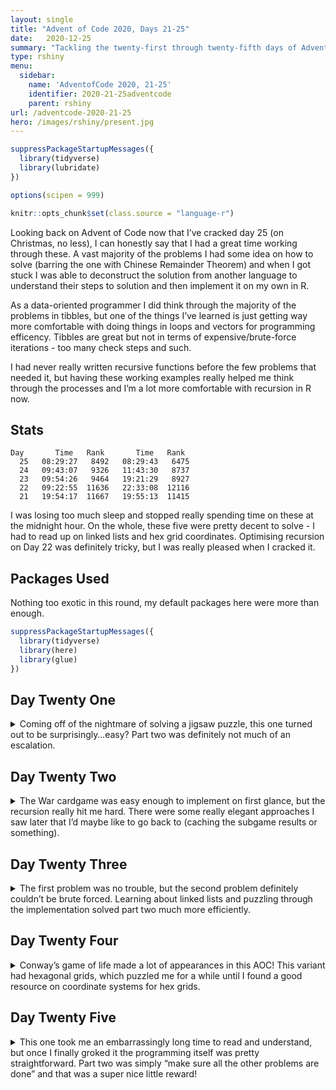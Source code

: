 ```yaml
---
layout: single
title: "Advent of Code 2020, Days 21-25"
date:   2020-12-25
summary: "Tackling the twenty-first through twenty-fifth days of Advent Of Code 2020: Allergen Assessment, Combat Crabs, Crab Cups, Lobby Layout, and Combo Breaker!"
type: rshiny
menu:
  sidebar:
    name: 'AdventofCode 2020, 21-25'
    identifier: 2020-21-25adventcode
    parent: rshiny
url: /adventcode-2020-21-25
hero: /images/rshiny/present.jpg 
---
```


```r
suppressPackageStartupMessages({
  library(tidyverse)
  library(lubridate)
})

options(scipen = 999)

knitr::opts_chunk$set(class.source = "language-r")
```


Looking back on Advent of Code now that I've cracked day 25 (on Christmas, no less), I can honestly say that I had a great time working through these. A vast majority of the problems I had some idea on how to solve (barring the one with Chinese Remainder Theorem) and when I got stuck I was able to deconstruct the solution from another language to understand their steps to solution and then implement it on my own in R. 

As a data-oriented programmer I did think through the majority of the problems in tibbles, but one of the things I've learned is just getting way more comfortable with doing things in loops and vectors for programming efficency. Tibbles are great but not in terms of expensive/brute-force iterations - too many check steps and such. 

I had never really written recursive functions before the few problems that needed it, but having these working examples really helped me think through the processes and I'm a lot more comfortable with recursion in R now. 

## Stats

```
Day       Time   Rank       Time   Rank
  25   08:29:27   8492   08:29:43   6475
  24   09:43:07   9326   11:43:30   8737
  23   09:54:26   9464   19:21:29   8927
  22   09:22:55  11636   22:33:08  12116
  21   19:54:17  11667   19:55:13  11415
```

I was losing too much sleep and stopped really spending time on these at the midnight hour. On the whole, these five were pretty decent to solve - I had to read up on linked lists and hex grid coordinates. Optimising recursion on Day 22 was definitely tricky, but I was really pleased when I cracked it. 

## Packages Used

Nothing too exotic in this round, my default packages here were more than enough. 

```r

suppressPackageStartupMessages({
  library(tidyverse)
  library(here)
  library(glue)
})

```

## Day Twenty One

<details>
<summary> Coming off of the nightmare of solving a jigsaw puzzle, this one turned out to be surprisingly...easy? Part two was definitely not much of an escalation. </summary>


--- Data ---
```r
input_21 <- read_lines("https://github.com/tanho63/advent_of_code/raw/master/2020/day-21.txt")

input_21_e <- read_lines("https://github.com/tanho63/advent_of_code/raw/master/2020/day-21-e.txt")

```

--- Cleaning ---

```r
ingredient_list <- tibble(i = input_21) %>% 
  mutate(id = row_number()) %>% 
  separate(i, into = c("ingredient","allergen"), sep = " \\(contains ") %>% 
  separate_rows(ingredient,sep = " ") %>%
  mutate(allergen = str_remove(allergen,"\\)")) %>% 
  separate_rows(allergen,sep = ", ")
```

--- Problem 1 ---

Count non-allergens. Spent some time thinking about this one, but basically I'm grouping by allergen and getting the ingredients that occur the most for each allergen. If it's a single ingredient, that's the one (and then eliminates that ingredient from being the allergen from any of the others). Loop through this to create a table of allergens. 

```r
top_allergens <- ingredient_list %>% 
  group_by(ingredient,allergen) %>% 
  summarise(n = n())%>% 
  group_by(allergen) %>% 
  slice_max(n) %>% 
  mutate(nn = n()) %>%  
  arrange(nn,desc(n),allergen)

allergen_options <- top_allergens

allergen_df <- tibble()

while(nrow(allergen_options)>0) {
  
  x <- allergen_options %>% 
    filter(nn == 1) %>% 
    select(ingredient, allergen)

  allergen_df <- bind_rows(allergen_df, x)
  
  allergen_options <- allergen_options %>% 
    filter(!ingredient %in% allergen_df$ingredient, !allergen %in% allergen_df$allergen) %>% 
    group_by(allergen) %>% 
    mutate(nn = n())
}

non_allergens <- ingredient_list %>% 
  filter(!ingredient %in% allergen_df$ingredient) %>% 
  distinct(ingredient,id)

nrow(non_allergens)
```
```r
2428
```

--- Problem 2 ---

...is only to arrange the allergens in order? what?

```r
allergen_df %>% 
  arrange(allergen) %>% 
  pull(ingredient) %>% 
  paste(collapse = ",")
```
```r
"bjq,jznhvh,klplr,dtvhzt,sbzd,tlgjzx,ctmbr,kqms"
```
...that was ... easy?!


</details>

## Day Twenty Two

<details>
<summary> The War cardgame was easy enough to implement on first glance, but the recursion really hit me hard. There were some really elegant approaches I saw later that I'd maybe like to go back to (caching the subgame results or something). </summary>


--- Data ---

```r
input_22 <- read_lines("https://github.com/tanho63/advent_of_code/raw/master/2020/day-22.txt")
```

--- Cleaning ---

```r
cards <- tibble(card = input_22) %>% 
  mutate(player = cumsum(str_detect(card,"Player"))) %>% 
  filter(card!="",!str_detect(card,"Player")) %>% 
  mutate(card = parse_number(card))

player_1 <- cards %>% 
  filter(player == 1) %>% 
  pull(card)

player_2 <- cards %>% 
  filter(player == 2) %>% 
  pull(card)
```

```r
draw_card <- function(player){ head(player,1) }
remove_card <- function(player){ tail(player,-1) }
```


--- Problem 1 ---

Combat == "War" in my card game lexicon. Okay, looks straightforward enough:

```r
g1_player1 <- player_1
g1_player2 <- player_2

while(all(length(g1_player1)>0,length(g1_player2)>0)){
  
  card_p1 <- draw_card(g1_player1)
  g1_player1 <- remove_card(g1_player1)
  
  card_p2 <- draw_card(g1_player2)
  g1_player2 <- remove_card(g1_player2)
  
  if(card_p1 > card_p2) g1_player1 <- c(g1_player1,card_p1,card_p2)
  
  if(card_p2 > card_p1) g1_player2 <- c(g1_player2,card_p2,card_p1)
  
}

g1_player1
```
```r
c(45, 13, 16, 8, 38, 27, 35, 24, 44, 18, 34, 17, 39, 21, 10, 
  5, 33, 12, 31, 3, 15, 1, 50, 49, 26, 23, 48, 40, 43, 14, 42, 
  11, 41, 30, 37, 19, 47, 32, 28, 20, 36, 29, 46, 7, 9, 6, 25, 
  4, 22, 2)
```
```r
g1_player2
```
```r
0
```
```r
(g1_player1 * 50:1) %>% sum()

```
```r
33421
```


--- Problem 2 ---

Recursive Combat? Le wot?

Rules:

- Game instantly ends in a win if a previous round within this game has the same cards in the same order in the same players decks, award win to player 1
- Begin round as usual by drawing the card. 
- If the number of cards remaining in the deck is more than the card they just drew, the winner of the round is determined by playing a new subgame of recursive combat. 
- If the number of cards remaining in the deck is less than the card they just drew (for either), the winner of the round is the player with the higher value card. 

Lmao wtf okay...(insert meme)

```r
i <- 0
recursive_combat <- function(player_1,player_2){

  i<<-i+1
  
  # Hold the early exit game state
  deck_states <- c()
  
  game_deck_player_1 <- player_1
  game_deck_player_2 <- player_2
  
  game_winner <- NULL
  
  loop <- 1
  
  while(loop != 0){
    
    # check deck states
    player_1_score <- sum(game_deck_player_1 * rev(seq_along(game_deck_player_1)))
    player_2_score <- sum(game_deck_player_2 * rev(seq_along(game_deck_player_2)))
    
    this_deck <- paste(player_1_score,player_2_score,sep = "-")
    
    if(this_deck %in% deck_states) {
      
      game_winner <- "player_one" 
      
      break
      
    } else {
      deck_states <- c(deck_states,this_deck)
    }
    
    # draw cards
    draw_player1 <- draw_card(game_deck_player_1)
    game_deck_player_1 <- remove_card(game_deck_player_1)
    
    draw_player2 <- draw_card(game_deck_player_2)
    game_deck_player_2 <- remove_card(game_deck_player_2)
    
    # Play recursive combat?
    
    if(length(game_deck_player_1)>=draw_player1 & length(game_deck_player_2)>=draw_player2) {
      
      round_winner <- recursive_combat(head(game_deck_player_1, draw_player1), 
                                       head(game_deck_player_2, draw_player2))$game_winner
      
    } else {
      round_winner <- ifelse(draw_player1 > draw_player2, "player_one", "player_two")
    }
    
    if(round_winner == "player_one") game_deck_player_1 <- c(game_deck_player_1,draw_player1,draw_player2)
    
    if(round_winner == "player_two") game_deck_player_2 <- c(game_deck_player_2,draw_player2,draw_player1)

    loop <- ifelse(length(game_deck_player_1) == 0 | length(game_deck_player_2) == 0,0,1)
    
  }
  
  if(is.null(game_winner)){
    game_winner <- ifelse(length(game_deck_player_1) > length(game_deck_player_2), "player_one", "player_two")
  }
  
  return(list(game_winner = game_winner,
              player_1 = game_deck_player_1, 
              player_2 = game_deck_player_2))
}

x <- recursive_combat(player_1,player_2)
```
```r
list(game_winner = "player_one", player_1 = c(18, 5, 47, 38, 
49, 21, 34, 1, 45, 33, 32, 23, 39, 36, 27, 16, 2, 6, 43, 40, 
42, 24, 10, 9, 35, 20, 11, 3, 41, 17, 29, 13, 28, 25, 50, 26, 
37, 7, 46, 22, 15, 8, 44, 31, 14, 12, 48, 19, 30, 4), player_2 = numeric(0))
```
```r
sum(x$player_1 * rev(seq_along(x$player_1)))
```
```r
33651
```

</details>

## Day Twenty Three

<details>
<summary> The first problem was no trouble, but the second problem definitely couldn't be brute forced. Learning about linked lists and puzzling through the implementation solved part two much more efficiently. </summary>


--- Data ---

```r
input_23 <- "496138527"
```

--- Cleaning ---

```r
start_order <- str_split(input_23,"") %>% unlist %>% as.numeric
```

--- Problem 1 ---

```r
p1 <- start_order

for(i in 1:100){
  
  current_cup <- p1[1]
  
  picked_up <- p1[2:4]
  
  other_cups <- tail(p1, -4)
  
  if(all(current_cup < other_cups)) {
    
    destination_cup <- max(other_cups)
    
  } else {
    
    destination_cup <- max(other_cups[(current_cup - other_cups) > 0])
    
  }
  d_loc <- which(other_cups == destination_cup)

  p1 <- c(
    head(other_cups,d_loc),
    picked_up,
    tail(other_cups,-d_loc),
    current_cup
    )
    
}

one_loc <- which(p1 == 1)

c(tail(p1,-one_loc),head(p1,one_loc-1)) %>% paste(collapse = "")
```

```r
"69425837"
```


--- Problem 2 ---

Trying the naive solution first:

```r

p2 <- c(start_order,seq.int(max(start_order),1000000))

for(i in 1:1000000){
  
  current_cup <- p2[1]
  
  picked_up <- p2[2:4]
  
  other_cups <- tail(p2, -4)
  
  if(all(current_cup < other_cups)) {
    
    destination_cup <- max(other_cups) 
    
  } else {
    
    destination_cup <- max(other_cups[(current_cup - other_cups) > 0])
    
  }
  d_loc <- which(other_cups == destination_cup)

  p2 <- c(
    head(other_cups,d_loc),
    picked_up,
    tail(other_cups,-d_loc),
    current_cup
    )
}

one_loc <- which(p2 == 1)

p2[one_loc + c(1,2)]

```

Killing it for being too slow. 

Attempt 2: trying to store the location of the next variable for each variable (as suggested by other languages' linked lists)

```r
p2 <- c(start_order,seq.int(max(start_order)+1,1000000)) %>% as.integer()

next_cups <- c(p2[-1],p2[1])
cup_directory <- next_cups[order(p2)]

current_cup <- p2[1]

for (i in 1:10000000) {
  
  pickup_1 <- cup_directory[current_cup]
  pickup_2 <- cup_directory[pickup_1]
  pickup_3 <- cup_directory[pickup_2]
  
  destination_cup <- current_cup - 1:4
  
  destination_cup <- ifelse(
    destination_cup <=0, 
    max(cup_directory) + destination_cup, 
    destination_cup)
  
  destination_cup <- destination_cup[!destination_cup %in% c(pickup_1,pickup_2,pickup_3)]
  
  destination_cup <- head(destination_cup, 1)
  
  cup_directory[current_cup] <- cup_directory[pickup_3]
  # current now points to where third cup was pointing, removing three cups from loop
  
  cup_directory[pickup_3] <- cup_directory[destination_cup]
  # third now points to where destination cup was pointing
  
  cup_directory[destination_cup] <- pickup_1
  # destination cup now points at the first cup in the pickup
  
  current_cup <- cup_directory[current_cup]
  # move pointer to where the current cup is pointing
}

x1 <- cup_directory[1]
x2 <- cup_directory[x1]

prod(x1,x2)
```
```r
218882971435
```

About three minutes to run the loop, so not bad!


</details>

## Day Twenty Four

<details>
<summary> Conway's game of life made a lot of appearances in this AOC! This variant had hexagonal grids, which puzzled me for a while until I found a good resource on coordinate systems for hex grids. </summary>


--- Data ---

```r
input_24 <- read_lines("https://github.com/tanho63/advent_of_code/raw/master/2020/day-24.txt")
input_24_e <- read_lines("https://github.com/tanho63/advent_of_code/raw/master/2020/day-24-e.txt")
```


--- Cleaning ---

Hex grids coordinates c/o https://www.redblobgames.com/grids/hexagons/
```r
directions_e <- tibble(i = input_24_e) %>% 
  mutate(i = str_extract_all(i,"se|sw|nw|ne|e|w"),
         id = row_number()) %>% 
  unnest_longer(i)

directions <- tibble(i = input_24) %>% 
  mutate(i = str_extract_all(i,"se|sw|nw|ne|e|w"),
         id = row_number()) %>% 
  unnest_longer(i)

hex_coordinates <- list(e = c(1,-1,0),
                        se = c(0,-1,1),
                        sw = c(-1,0,1),
                        w = c(-1,1,0),
                        nw = c(0,1,-1),
                        ne = c(1,0,-1)) %>% 
  enframe() %>% 
  unnest_wider(value,names_sep = "") %>% 
  rename(dx = value1, dy = value2, dz = value3)

```

--- Problem 1 ---

```r
tile_locations <- directions %>% 
  left_join(hex_coordinates, by = c("i" = "name")) %>% 
  group_by(id) %>% 
  summarise(x = sum(dx),
            y = sum(dy),
            z = sum(dz)) %>% 
  group_by(x,y,z) %>% 
  summarise(n = n()) %>% 
  ungroup()

sum(tile_locations$n == 1)
```
```r
528
```


--- Problem 2 ---
Another gd game of life problem?! FFS. Assuming that prev problem is day zero.

```r
current_state <- tile_locations %>% 
  mutate(colour = ifelse(n == 1, "black", "white")) %>% 
  filter(colour == "black")

get_tile <- function(x,y,z,day){
  current_state$colour[current_state$x == x & current_state$y == y & current_state$z == z]
}

get_tile <- memoise::memoise(get_tile)

get_adjacent_tiles <- function(x,y,z, day){
  
  nx <- hex_coordinates$dx + x
  ny <- hex_coordinates$dy + y
  nz <- hex_coordinates$dz + z
  
  neighbours <- pmap(list(nx,ny,nz),get_tile,day)
  
  sum(unlist(neighbours) == "black", na.rm = TRUE)
  
}

for(day in 1:100){
  
  grid_range <- range(current_state[c('x','y','z')])
  
  search_grid <- seq.int(from = grid_range[1]-1, to = grid_range[2]+1) %>% 
    crossing(x = ., y = ., z = .) %>% 
    filter((x + y + z) == 0) %>%
    left_join(
      current_state %>% select(x,y,z,colour),
      by = c("x","y","z")
    ) %>% 
    mutate(colour = replace_na(colour,"white"),
           neighbours = pmap_dbl(list(x,y,z), get_adjacent_tiles, day),
           new_colour = case_when(colour == "black" & (neighbours == 0 | neighbours > 2) ~ "white",
                                  colour == "white" & (neighbours == 2) ~ "black",
                                  TRUE ~ colour))
  
  current_state <- search_grid %>% 
    select(x,y,z,colour = new_colour) %>% 
    filter(colour == "black")
  
  if(day %% 10 == 0) message(day)
  
}

nrow(current_state)
```
```r
4200
```

</details>

## Day Twenty Five

<details>
<summary> This one took me an embarrassingly long time to read and understand, but once I finally groked it the programming itself was pretty straightforward. Part two was simply "make sure all the other problems are done" and that was a super nice little reward! </summary>


--- Data ---

```r
input_25 <- c(2069194,16426071)
```

--- Problem 1 --- 

```r
find_loops <- function(input){
  
  goal_keys <- numeric(2)
  v <- 1
  i <- 0
  
  while(any(goal_keys %in% 0)){
   i <- i+1
   v <- (v * 7) %% 20201227
   
   if(v == input[1]) goal_keys[1] <- i
   if(v == input[2]) goal_keys[2] <- i
  }
  
  return(goal_keys)
}

loop_sizes <- find_loops(input_25)

encrypt_key <- function(public_key,loop_size){
  
  v <- 1
  
  for(i in seq_len(loop_size)) v <- (v * public_key) %% 20201227
  
  v
}

encrypt_key(input_25[1],loop_sizes[2])
```
```r
11576351
```

</details>
